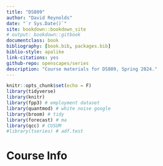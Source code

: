 ```yaml
--- 
title: "DS809"
author: "David Reynolds"
date: "`r Sys.Date()`"
site: bookdown::bookdown_site
# output: bookdown::gitbook
documentclass: book
bibliography: [book.bib, packages.bib]
biblio-style: apalike
link-citations: yes
github-repo: openscapes/series
description: "Course materials for DS809, Spring 2024."
---
```


```r
knitr::opts_chunk$set(echo = F)
library(tidyverse)
library(knitr)
library(fpp3) # employment dataset
library(quantmod) # white noise google
library(broom) # tidy
library(forecast) # ma
library(qcc) # CUSUM
#library(tseries) # adf.test
```

# Course Info


